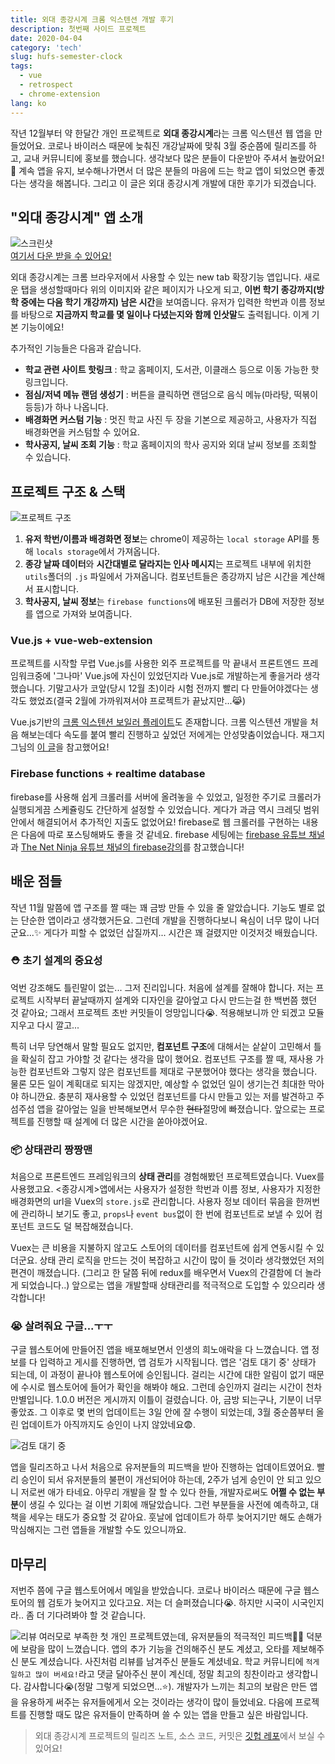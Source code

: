 ```yaml
---
title: 외대 종강시계 크롬 익스텐션 개발 후기
description: 첫번째 사이드 프로젝트
date: 2020-04-04
category: 'tech'
slug: hufs-semester-clock
tags:
  - vue
  - retrospect
  - chrome-extension
lang: ko
---
```


작년 12월부터 약 한달간 개인 프로젝트로 **외대 종강시계**라는 크롬 익스텐션 웹 앱을 만들었어요. 코로나 바이러스 때문에 늦춰진 개강날짜에 맞춰 3월 중순쯤에 릴리즈를 하고, 교내 커뮤니티에 홍보를 했습니다. 생각보다 많은 분들이 다운받아 주셔서 놀랐어요!🙏 계속 앱을 유지, 보수해나가면서 더 많은 분들의 마음에 드는 학교 앱이 되었으면 좋겠다는 생각을 해봅니다. 그리고 이 글은 외대 종강시계 개발에 대한 후기가 되겠습니다.

## "외대 종강시계" 앱 소개

![스크린샷](../images/hufs-semester-clock/screenShot.png)  
[여기서 다운 받을 수 있어요!](https://chrome.google.com/webstore/detail/%EC%99%B8%EB%8C%80-%EC%A2%85%EA%B0%95%EC%8B%9C%EA%B3%84/jadlpknbgnmmelikpcaogikohieafaem?hl=ko)

외대 종강시계는 크롬 브라우저에서 사용할 수 있는 new tab 확장기능 앱입니다. 새로운 탭을 생성할때마다 위의 이미지와 같은 페이지가 나오게 되고, **이번 학기 종강까지(방학 중에는 다음 학기 개강까지) 남은 시간**을 보여줍니다. 유저가 입력한 학번과 이름 정보를 바탕으로 **지금까지 학교를 몇 일이나 다녔는지와 함께 인삿말**도 출력됩니다. 이게 기본 기능이에요!

추가적인 기능들은 다음과 같습니다.

- **학교 관련 사이트 핫링크** : 학교 홈페이지, 도서관, 이클래스 등으로 이동 가능한 핫링크입니다.
- **점심/저녁 메뉴 랜덤 생성기** : 버튼을 클릭하면 랜덤으로 음식 메뉴(마라탕, 떡볶이 등등)가 하나 나옵니다.
- **배경화면 커스텀 기능** : 멋진 학교 사진 두 장을 기본으로 제공하고, 사용자가 직접 배경화면을 커스텀할 수 있어요.
- **학사공지, 날씨 조회 기능** : 학교 홈페이지의 학사 공지와 외대 날씨 정보를 조회할 수 있습니다.

## 프로젝트 구조 & 스택

![프로젝트 구조](../images/hufs-semester-clock/structure.png)

1. **유저 학번/이름과 배경화면 정보**는 chrome이 제공하는 `local storage` API를 통해 `locals storage`에서 가져옵니다.
2. **종강 날짜 데이터**와 **시간대별로 달라지는 인사 메시지**는 프로젝트 내부에 위치한 `utils`폴더의 `.js` 파일에서 가져옵니다. 컴포넌트들은 종강까지 남은 시간을 계산해서 표시합니다.
3. **학사공지, 날씨 정보**는 `firebase functions`에 배포된 크롤러가 DB에 저장한 정보를 앱으로 가져와 보여줍니다.

### Vue.js + vue-web-extension

프로젝트를 시작할 무렵 Vue.js를 사용한 외주 프로젝트를 막 끝내서 프론트엔드 프레임워크중에 '그나마' Vue.js에 자신이 있었던지라 Vue.js로 개발하는게 좋을거라 생각했습니다. 기말고사가 코앞(당시 12월 초)이라 시험 전까지 빨리 다 만들어야겠다는 생각도 했었죠(결국 2월에 가까워져서야 프로젝트가 끝났지만...😹)

Vue.js기반의 [크롬 익스텐션 보일러 플레이트](https://github.com/Kocal/vue-web-extension)도 존재합니다. 크롬 익스텐션 개발을 처음 해보는데다 속도를 붙여 빨리 진행하고 싶었던 저에게는 안성맞춤이었습니다. 재그지그님의 [이 글](https://wormwlrm.github.io/2019/07/21/Military-Service-Calculator-Development-Story.html)을 참고했어요!

### Firebase functions + realtime database

firebase를 사용해 쉽게 크롤러를 서버에 올려놓을 수 있었고, 일정한 주기로 크롤러가 실행되게끔 스케쥴링도 간단하게 설정할 수 있었습니다. 게다가 과금 역시 크레딧 범위 안에서 해결되어서 추가적인 지출도 없었어요! firebase로 웹 크롤러를 구현하는 내용은 다음에 따로 포스팅해봐도 좋을 것 같네요. firebase 세팅에는 [firebase 유튜브 채널](https://www.youtube.com/user/Firebase)과 [The Net Ninja 유튜브 채널의 firebase강의](https://www.youtube.com/watch?v=gYF32BrHVlA)를 참고했습니다!

## 배운 점들

작년 11월 말쯤에 앱 구조를 짤 때는 꽤 금방 만들 수 있을 줄 알았습니다. 기능도 별로 없는 단순한 앱이라고 생각했거든요. 그런데 개발을 진행하다보니 욕심이 너무 많이 나더군요...✨ 게다가 피할 수 없었던 삽질까지... 시간은 꽤 걸렸지만 이것저것 배웠습니다.

### ⛑ 초기 설계의 중요성

억번 강조해도 틀린말이 없는... 그저 진리입니다. 처음에 설계를 잘해야 합니다. 저는 프로젝트 시작부터 끝날때까지 설계와 디자인을 갈아엎고 다시 만드는걸 한 백번쯤 했던 것 같아요; 그래서 프로젝트 초반 커밋들이 엉망입니다😭. 적용해보니까 안 되겠고 모듈 지우고 다시 깔고...

특히 너무 당연해서 말할 필요도 없지만, **컴포넌트 구조**에 대해서는 샅샅이 고민해서 틀을 확실히 잡고 가야할 것 같다는 생각을 많이 했어요. 컴포넌트 구조를 짤 때, 재사용 가능한 컴포넌트와 그렇지 않은 컴포넌트를 제대로 구분했어야 했다는 생각을 했습니다. 물론 모든 일이 계획대로 되지는 않겠지만, 예상할 수 없었던 일이 생기는건 최대한 막아야 하니깐요. 충분히 재사용할 수 있었던 컴포넌트를 다시 만들고 있는 저를 발견하고 주섬주섬 앱을 갈아엎는 일을 반복해보면서 무수한 ~~현타~~절망에 빠졌습니다. 앞으로는 프로젝트를 진행할 때 설계에 더 많은 시간을 쏟아야겠어요.

### 📦 상태관리 짱짱맨

처음으로 프론트엔드 프레임워크의 **상태 관리**를 경험해봤던 프로젝트였습니다. Vuex를 사용했고요. <종강시계>앱에서는 사용자가 설정한 학번과 이름 정보, 사용자가 지정한 배경화면의 url을 Vuex의 `store.js`로 관리합니다. 사용자 정보 데이터 묶음을 한꺼번에 관리하니 보기도 좋고, `props`나 `event bus`없이 한 번에 컴포넌트로 보낼 수 있어 컴포넌트 코드도 덜 복잡해졌습니다.

Vuex는 큰 비용을 지불하지 않고도 스토어의 데이터를 컴포넌트에 쉽게 연동시킬 수 있더군요. 상태 관리 로직을 만드는 것이 복잡하고 시간이 많이 들 것이라 생각했었던 저의 편견이 깨졌습니다. (그리고 한 달쯤 뒤에 redux를 배우면서 Vuex의 간결함에 더 놀라게 되었습니다..) 앞으로는 앱을 개발할때 상태관리를 적극적으로 도입할 수 있으리라 생각합니다!

### 😭 살려줘요 구글...ㅜㅜ

구글 웹스토어에 만들어진 앱을 배포해보면서 인생의 희노애락을 다 느꼈습니다. 앱 정보를 다 입력하고 게시를 진행하면, 앱 검토가 시작됩니다. 앱은 '검토 대기 중' 상태가 되는데, 이 과정이 끝나야 웹스토어에 승인됩니다. 걸리는 시간에 대한 알림이 없기 때문에 수시로 웹스토어에 들어가 확인을 해봐야 해요. 그런데 승인까지 걸리는 시간이 천차만별입니다. 1.0.0 버전은 게시까지 이틀이 걸렸습니다. 아, 금방 되는구나, 기분이 너무 좋았죠. 그 이후로 몇 번의 업데이트는 3일 안에 잘 수행이 되었는데, 3월 중순쯤부터 올린 업데이트가 아직까지도 승인이 나지 않았네요😨.

![검토 대기 중](../images/hufs-semester-clock/pendingReview.png)

앱을 릴리즈하고 나서 처음으로 유저분들의 피드백을 받아 진행하는 업데이트였어요. 빨리 승인이 되서 유저분들의 불편이 개선되어야 하는데, 2주가 넘게 승인이 안 되고 있으니 저로썬 애가 타네요. 아무리 개발을 잘 할 수 있다 한들, 개발자로써도 **어쩔 수 없는 부분**이 생길 수 있다는 걸 이번 기회에 깨달았습니다. 그런 부분들을 사전에 예측하고, 대책을 세우는 태도가 중요할 것 같아요. 훗날에 업데이트가 하루 늦어지기만 해도 손해가 막심해지는 그런 앱들을 개발할 수도 있으니까요.

## 마무리

저번주 쯤에 구글 웹스토어에서 메일을 받았습니다. 코로나 바이러스 때문에 구글 웹스토어의 웹 검토가 늦어지고 있다고요. 저는 더 슬퍼졌습니다😭. 하지만 시국이 시국인지라.. 좀 더 기다려봐야 할 것 같습니다.

![리뷰](../images/hufs-semester-clock/review.png)
여러모로 부족한 첫 개인 프로젝트였는데, 유저분들의 적극적인 피드백🙋🏻 덕분에 보람을 많이 느꼈습니다. 앱의 추가 기능을 건의해주신 분도 계셨고, 오타를 제보해주신 분도 계셨습니다. 사진처럼 리뷰를 남겨주신 분들도 계셨네요. 학교 커뮤니티에 `적게 일하고 많이 버세요!`라고 댓글 달아주신 분이 계신데, 정말 최고의 칭찬이라고 생각합니다. 감사합니다😭(정말 그렇게 되었으면...⭐️). 개발자가 느끼는 최고의 보람은 만든 앱을 유용하게 써주는 유저들에게서 오는 것이라는 생각이 많이 들었네요. 다음에 프로젝트를 진행할 때도 많은 유저들이 만족하며 쓸 수 있는 앱을 만들고 싶은 바람입니다.

> 외대 종강시계 프로젝트의 릴리즈 노트, 소스 코드, 커밋은 [깃헙 레포]()에서 보실 수 있어요!

